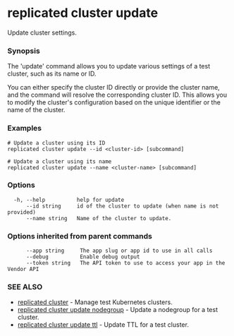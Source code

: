 # replicated cluster update

Update cluster settings.

### Synopsis

The 'update' command allows you to update various settings of a test cluster, such as its name or ID.

You can either specify the cluster ID directly or provide the cluster name, and the command will resolve the corresponding cluster ID. This allows you to modify the cluster's configuration based on the unique identifier or the name of the cluster.

### Examples

```
# Update a cluster using its ID
replicated cluster update --id <cluster-id> [subcommand]

# Update a cluster using its name
replicated cluster update --name <cluster-name> [subcommand]
```

### Options

```
  -h, --help          help for update
      --id string     id of the cluster to update (when name is not provided)
      --name string   Name of the cluster to update.
```

### Options inherited from parent commands

```
      --app string     The app slug or app id to use in all calls
      --debug          Enable debug output
      --token string   The API token to use to access your app in the Vendor API
```

### SEE ALSO

* [replicated cluster](replicated-cli-cluster)	 - Manage test Kubernetes clusters.
* [replicated cluster update nodegroup](replicated-cli-cluster-update-nodegroup)	 - Update a nodegroup for a test cluster.
* [replicated cluster update ttl](replicated-cli-cluster-update-ttl)	 - Update TTL for a test cluster.

